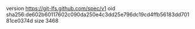 version https://git-lfs.github.com/spec/v1
oid sha256:de602b60117602c090da250e4c3dd25e796dc19cd4ffb56183dd70181ce0374d
size 3468
